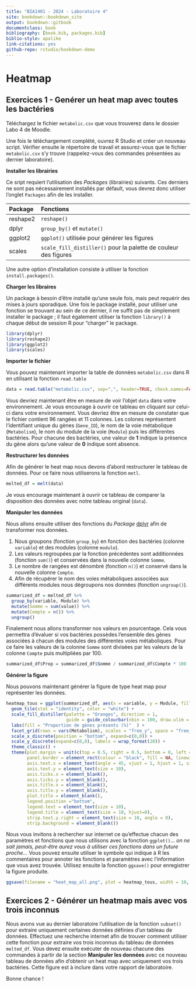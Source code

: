 ```yaml
--- 
title: "BIA1401 - 2024 - Laboratoire 4"
site: bookdown::bookdown_site
output: bookdown::gitbook
documentclass: book
bibliography: [book.bib, packages.bib]
biblio-style: apalike
link-citations: yes
github-repo: rstudio/bookdown-demo
---
```

# Heatmap

## Exercices 1 - Genérer un heat map avec toutes les bactéries 

Téléchargez le fichier `metabolic.csv` que vous trouverez dans le dossier Labo 4 de Moodle. 

Une fois le téléchargement complété, ouvrez R Studio et créer un nouveau script. Vérifier ensuite le répertoire de travail et assurez-vous que le fichier `metabolic.csv` s'y trouve (rappelez-vous des commandes présentées au dernier laboratoire). 

**Installer les librairies**

Ce sript requiert l'utilisation des *Packages* (librairies) suivants. Ces derniers ne sont pas nécessairement installés par défault, vous devrez donc utiliser l'onglet `Packages` afin de les installer.

|Package     |Fonctions                                                         |
|:-----------|:-----------------------------------------------------------------|
| reshape2   | `reshape()`                                                      |
| dplyr      | `group_by()` et `mutate()`                                       |
| ggplot2    | `ggplot()` utilisée pour générer les figures                     |
| scales     | `scale_fill_distiller()` pour la palette de couleur des figures  |


Une autre option d'installation consiste à utiliser la fonction `install.packages()`. 

**Charger les libraires**

Un package à besoin d'être installé qu'une seule fois, mais peut requérir des mises à jours sporadique. Une fois le package installé, pour utiliser une fonction se trouvant au sein de ce dernier, il ne suffit pas de simplement installer le package ; il faut également utiliser la fonction `library()` à chaque début de session R pour “charger” le package.

```r
library(dplyr)
library(reshape2) 
library(ggplot2)
library(scales) 
```

**Importer le fichier**

Vous pouvez maintenant importer la table de données `metabolic.csv` dans R en utilisant la fonction `read.table`

```r
data = read.table("metabolic.csv", sep=",", header=TRUE, check.names=FALSE)
``` 

Vous devriez maintenant être en mesure de voir l'objet `data` dans votre environnement. Je vous encourage à ouvrir ce tableau en cliquant sur celui-ci dans votre environnement. Vous devriez être en mesure de constater que le fichier contient 96 rangées et 11 colonnes. Les colones représentent l'identifiant unique du gènes (`Gene_ID`), le nom de la voie métabolique (`Metabolism`), le nom du module de la voie (`Module`) puis les différentes bactéries. Pour chacune des bactéries, une valeur de **1** indique la présence du gène alors qu'une valeur de **0** indique sont absence.

**Restructurer les données**

Afin de générer le heat map nous devons d'abord restructurer le tableau de données. Pour ce faire nous utiliserons la fonction `metl`. 

```r
melted_df = melt(data)
```

Je vous encourage maintenant à ouvrir ce tableau de comparer la disposition des données avec notre tableau original (`data`). 

**Manipuler les données**

Nous allons ensuite utiliser des fonctions du *Package* [dplyr](https://dplyr.tidyverse.org/) afin de transformer nos données. 

1. Nous groupons (fonction `group_by`) en fonction des bactéries (colonne `variable`) et des modules (colonne `module`). 
2. Les valeurs regroupées par la fonction précédentes sont additionnées (fonction `sum()`) et conservées dans la nouvelle colonne `Somme`. 
3. Le nombre de rangées est dénombré (fonction `n()`) et conservé dans la nouvelle colonne `Compte`. 
4. Afin de récupérer le nom des voies métaboliques associées aux différents modules nous dégroupons nos données (fonction `ungroup()`). 

```r
summarized_df = melted_df %>% 
  group_by(variable, Module) %>% 
  mutate(Somme = sum(value)) %>% 
  mutate(Compte = n()) %>% 
  ungroup()
```

Finalement nous allons transformer nos valeurs en pourcentage. Cela vous permettra d'évaluer si vos bactéries possèdes l'ensemble des gènes associées à chacun des modules des différentes voies métaboliques. Pour ce faire les valeurs de la colonne `Somme` sont divisées par les valeurs de la colonne `Compte` puis multipliées par 100. 

```r
summarized_df$Prop = summarized_df$Somme / summarized_df$Compte * 100
```

**Générer la figure**

Nous pouvons maintenant générer la figure de type heat map pour représenter les données. 

```r
heatmap_tous = ggplot(summarized_df, aes(x = variable, y = Module, fill = Prop)) +
  geom_tile(stat = "identity", color = "white") + 
  scale_fill_distiller(palette = "Oranges", direction = 1,
                       guide = guide_colourbar(nbin = 100, draw.ulim = FALSE, draw.llim = FALSE)) + 
  labs(fill = "Proportion de gènes présents (%)"  ) + 
  facet_grid(rows = vars(Metabolism), scales = "free_y", space = "free_y", labeller = label_wrap_gen(15)) +
  scale_x_discrete(position = "bottom", expand=c(0,0)) +
  scale_y_discrete(expand=c(0,0), labels = wrap_format(20)) +
  theme_classic() +
  theme(plot.margin = unit(c(top = 0.5, right = 0.5, bottom = 0, left = 0.5), 'lines'),
        panel.border = element_rect(colour = "black", fill = NA, linewidth = 1),
        axis.text.x = element_text(angle = 45, vjust = 1, hjust = 1, size = 10),
        axis.text.y = element_text(size = 10),   
        axis.ticks.x = element_blank(), 
        axis.ticks.y = element_blank(),
        axis.title.x = element_blank(),
        axis.title.y = element_blank(),
        plot.title = element_blank(),                                  
        legend.position ="bottom", 
        legend.text = element_text(size = 10), 
        legend.title = element_text(size = 10, hjust=0), 
        strip.text.y.right = element_text(size = 10, angle = 0),
        strip.background = element_blank())
```

Nous vous invitons à rechercher sur internet ce qu'effectue chacun des paramètres et fonctions que nous utilisons avec la fonction `ggplot()`... *on ne sait jamais, peut-être aurez vous à utiliser ces fonctions dans un future proche...* Vous pouvez ensuite utiliser le symbole qui indique à R les commentaires pour annoter les fonctions et paramètres avec l'information que vous avez trouvée. Utilisez ensuite la fonction `ggsave()` pour enregistrer la figure produite. 

```r
ggsave(filename = "heat_map_all.png", plot = heatmap_tous, width = 10, height = 10, units = "in", dpi = 500)
```

## Exercices 2 - Générer un heatmap mais avec vos trois inconnus 

Nous avons vue au dernier laboratoire l'utilisation de la fonction `subset()` pour extraire uniquement certaines données définies d'un tableau de données. Effectuez une recherche internet afin de trouver comment utiliser cette fonction pour extraire vos trois inconnus du tableau de données `melted_df`. Vous devez ensuite exécuter de nouveau chacune des commandes à partir de la section **Manipuler les données** avec ce nouveau tableau de données afin d'obtenir un heat map avec uniquement vos trois bactéries. Cette figure est à inclure dans votre rapport de laboratoire. 

Bonne chance ! 


